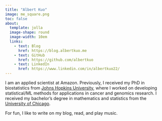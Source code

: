 ```yaml
---
title: "Albert Kuo"
image: me_square.png
toc: false
about: 
  template: jolla
  image-shape: round
  image-width: 10em
  links:
    - text: Blog
      href: https://blog.albertkuo.me
    - text: GitHub
      href: https://github.com/albertkuo
    - text: LinkedIn
      href: https://www.linkedin.com/in/albertkuo22/
---
```


I am an applied scientist at Amazon. Previously, I received my PhD in biostatistics from [Johns Hopkins University](https://www.jhu.edu/), where I worked on developing statistical/ML methods for applications in cancer and genomics research. I received my bachelor’s degree in mathematics and statistics from the [University of Chicago](https://www.uchicago.edu/en).

For fun, I like to write on my blog, read, and play music.